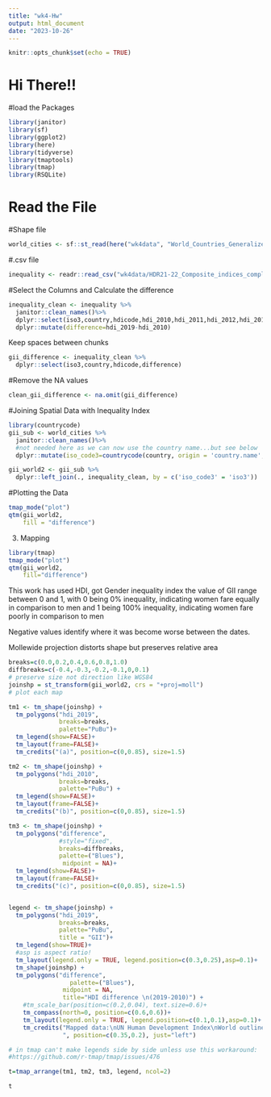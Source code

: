 ```yaml
---
title: "wk4-Hw"
output: html_document
date: "2023-10-26"
---
```


```r
knitr::opts_chunk$set(echo = TRUE)
```
# Hi There!!
#load the Packages
```r
library(janitor)
library(sf)
library(ggplot2)
library(here)
library(tidyverse)
library(tmaptools)
library(tmap)
library(RSQLite)
``` 
# Read the File
#Shape file
```r
world_cities <- sf::st_read(here("wk4data", "World_Countries_Generalized", "World_Countries_Generalized.shp"))
```

#.csv file
```r
inequality <- readr::read_csv("wk4data/HDR21-22_Composite_indices_complete_time_series.csv", locale = locale(encoding = "latin1"), na = "")
```
#Select the Columns and Calculate the difference
```r
inequality_clean <- inequality %>%
  janitor::clean_names()%>%
  dplyr::select(iso3,country,hdicode,hdi_2010,hdi_2011,hdi_2012,hdi_2013,hdi_2014,hdi_2015,hdi_2016,hdi_2017,hdi_2018,hdi_2019) %>%
  dplyr::mutate(difference=hdi_2019-hdi_2010)
```

Keep spaces between chunks

```r
gii_difference <- inequality_clean %>%
  dplyr::select(iso3,country,hdicode,difference)
```
#Remove the NA values 
```r
clean_gii_difference <- na.omit(gii_difference)
```
#Joining Spatial Data with Inequality Index

```r
library(countrycode)
gii_sub <- world_cities %>%
  janitor::clean_names()%>%
  #not needed here as we can now use the country name...but see below
  dplyr::mutate(iso_code3=countrycode(country, origin = 'country.name', destination = 'iso3c'))

gii_world2 <- gii_sub %>%
  dplyr::left_join(., inequality_clean, by = c('iso_code3' = 'iso3'))
```

#Plotting the Data
```r

tmap_mode("plot")
qtm(gii_world2, 
    fill = "difference")
```



3. Mapping

```r
library(tmap)
tmap_mode("plot")
qtm(gii_world2,
    fill="difference")
```

This work has used HDI, got Gender inequality index the value of GII range between 0 and 1, with 0 being 0% inequality, indicating women fare equally in comparison to men and 1 being 100% inequality, indicating women fare poorly in comparison to men

Negative values identify where it was become worse between the dates.

Mollewide projection distorts shape but preserves relative area

```r
breaks=c(0.0,0.2,0.4,0.6,0.8,1.0)
diffbreaks=c(-0.4,-0.3,-0.2,-0.1,0,0.1)
# preserve size not direction like WGS84
joinshp = st_transform(gii_world2, crs = "+proj=moll")
# plot each map

tm1 <- tm_shape(joinshp) + 
  tm_polygons("hdi_2019", 
              breaks=breaks,
              palette="PuBu")+
  tm_legend(show=FALSE)+
  tm_layout(frame=FALSE)+
  tm_credits("(a)", position=c(0,0.85), size=1.5)

tm2 <- tm_shape(joinshp) + 
  tm_polygons("hdi_2010",
              breaks=breaks,
              palette="PuBu") + 
  tm_legend(show=FALSE)+
  tm_layout(frame=FALSE)+
  tm_credits("(b)", position=c(0,0.85), size=1.5)

tm3 <- tm_shape(joinshp) + 
  tm_polygons("difference",
              #style="fixed",
              breaks=diffbreaks,
              palette=("Blues"),
               midpoint = NA)+ 
  tm_legend(show=FALSE)+
  tm_layout(frame=FALSE)+
  tm_credits("(c)", position=c(0,0.85), size=1.5)


legend <- tm_shape(joinshp) + 
  tm_polygons("hdi_2019", 
              breaks=breaks,
              palette="PuBu",
              title = "GII")+
  tm_legend(show=TRUE)+
  #asp is aspect ratio! 
  tm_layout(legend.only = TRUE, legend.position=c(0.3,0.25),asp=0.1)+
  tm_shape(joinshp) +
  tm_polygons("difference",
                 palette=("Blues"),
               midpoint = NA,
               title="HDI difference \n(2019-2010)") +
    #tm_scale_bar(position=c(0.2,0.04), text.size=0.6)+
    tm_compass(north=0, position=c(0.6,0.6))+
    tm_layout(legend.only = TRUE, legend.position=c(0.1,0.1),asp=0.1)+
    tm_credits("Mapped data:\nUN Human Development Index\nWorld outline:\nArcGIS Hub 
               ", position=c(0.35,0.2), just="left")

# in tmap can't make legends side by side unless use this workaround: 
#https://github.com/r-tmap/tmap/issues/476 

t=tmap_arrange(tm1, tm2, tm3, legend, ncol=2)

t

```
